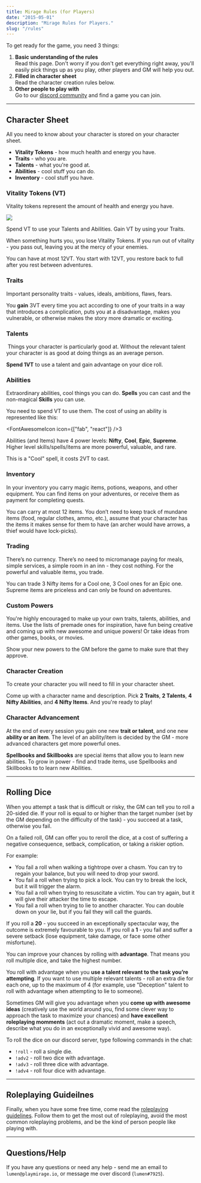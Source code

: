 ```yaml
---
title: Mirage Rules (for Players)
date: "2015-05-01"
description: "Mirage Rules for Players."
slug: "/rules"
---
```




 
To get ready for the game, you need 3 things:

1. **Basic understanding of the rules**  
Read this page. Don't worry if you don't get everything right away, you'll easily pick things up as you play, other players and GM will help you out.
2. **Filled in character sheet**  
Read the character creation rules below.
3. **Other people to play with**  
Go to our [discord community](https://discord.gg/zt4N23d) and find a game you can join.


---

## Character Sheet

All you need to know about your character is stored on your <Link to="/character-sheet">character sheet</Link>.

- **Vitality Tokens** - how much health and energy you have.
- **Traits** - who you are.
- **Talents** - what you're good at.
- **Abilities** - cool stuff you can do. 
- **Inventory** - cool stuff you have.


<div className="columns">

### Vitality Tokens (VT) 

Vitality tokens represent the amount of health and energy you have.  

<div style="margin-top: 10px;"><img src="./rules-players/vitality-tokens.png" /></div>

Spend VT to use your Talents and Abilities. Gain VT by using your Traits. 

When something hurts you, you lose Vitality Tokens. If you run out of vitality - you pass out, leaving you at the mercy of your enemies. 

You can have at most 12VT. You start with 12VT, you restore back to full after you rest between adventures.

### Traits 
Important personality traits - values, ideals, ambitions, flaws, fears. 

<Power power={exampleTrait} sample />

You **gain** 3VT every time you act according to one of your traits in a way that introduces a complication, puts you at a disadvantage, makes you vulnerable, or otherwise makes the story more dramatic or exciting.


### Talents
 Things your character is particularly good at. Without the relevant talent your character is as good at doing things as an average person.  

<Power power={exampleTalent} sample />

**Spend 1VT** to use a talent and gain advantage on your dice roll.


### Abilities 
Extraordinary abilities, cool things you can do. **Spells** you can cast and the non-magical **Skills** you can use.  

<Power power={exampleSkill} sample />

You need to spend VT to use them. The cost of using an ability is represented like this: <div className="label"><FontAwesomeIcon icon={["fab", "react"]} />3</div>

Abilities (and Items) have 4 power levels: **Nifty**, **Cool**, **Epic**, **Supreme**. Higher level skills/spells/items are more powerful, valuable, and rare. 

<Power power={exampleSpell} sample />

This is a "Cool" spell, it costs 2VT to cast.

<div className="column-break"/>

### Inventory 
In your inventory you carry magic items, potions, weapons, and other equipment. You can find items on your adventures, or receive them as payment for completing quests. 

<Power power={exampleItem} sample />

You can carry at most 12 items. You don’t need to keep track of mundane items (food, regular clothes, ammo, etc.), assume that your character has the items it makes sense for them to have (an archer would have arrows, a thief would have lock-picks). 

### Trading
There’s no currency. There’s no need to micromanage paying for meals, simple services, a simple room in an inn - they cost nothing. For the powerful and valuable items, you trade.


You can trade 3 Nifty items for a Cool one, 3 Cool ones for an Epic one. Supreme items are priceless and can only be found on adventures. 

### Custom Powers
You're highly encouraged to make up your own traits, talents, abilities, and items. Use the lists of premade ones for inspiration, have fun being creative and coming up with new awesome and unique powers! Or take ideas from other games, books, or movies. 

Show your new powers to the GM before the game to make sure that they approve.

### Character Creation

To create your character you will need to fill in your <Link to="/character-sheet">character sheet</Link>. 

Come up with a character name and description. Pick **2 Traits**, **2 Talents**, **4 Nifty Abilities**, and **4  Nifty Items**. And you're ready to play!

### Character Advancement
At the end of every session you gain one new **trait or talent**, and one new **ability or an item**. The level of an ability/item is decided by the GM - more advanced characters get more powerful ones. 

**Spellbooks and Skillbooks** are special items that allow you to learn new abilities. To grow in power - find and trade items, use Spellbooks and Skillbooks to to learn new Abilities.

</div>


<!-- 
### Coming up with a character idea

If you’re not sure what kind of character to create - use your favorite character from a book or a movie. If you want to make it more original - combine the traits from several characters (Legolas with the personality of Spider Man, John Snow with the personality of Jack Sparrow), or reverse their gender or a key personality trait (female Tony Stark, evil Hermione, cheerful Batman). If you're still feeling stuck - just play as yourself but with magic powers.

 -->

---

## Rolling Dice

When you attempt a task that is difficult or risky, the GM can tell you to roll a 20-sided die. If your roll is equal to or higher than the target number (set by the GM depending on the difficulty of the task) - you succeed at a task, otherwise you fail. 

On a failed roll, GM can offer you to reroll the dice, at a cost of suffering a negative consequence, setback, complication, or taking a riskier option.

For example:

> 
- You fail a roll when walking a tightrope over a chasm. You can try to regain your balance, but you will need to drop your sword.
- You fail a roll when trying to pick a lock. You can try to break the lock, but it will trigger the alarm.
- You fail a roll when trying to resuscitate a victim. You can try again, but it will give their attacker the time to escape.
- You fail a roll when trying to lie to another character. You can double down on your lie, but if you fail they will call the guards.


If you roll a **20** - you succeed in an exceptionally spectacular way, the outcome is extremely favourable to you. If you roll a **1** - you fail and suffer a severe setback (lose equipment, take damage, or face some other misfortune). 

You can improve your chances by rolling with **advantage**. That means you roll multiple dice, and take the highest number. 

You roll with advantage when you **use a talent relevant to the task you’re attempting**. If you want to use multiple relevant talents - roll an extra die for each one, up to the maximum of 4 (for example, use "Deception" talent to roll with advantage when attempting to lie to someone).

Sometimes GM will give you advantage when you **come up with awesome ideas** (creatively use the world around you, find some clever way to approach the task to maximize your chances) and **have excellent roleplaying momments** (act out a dramatic moment, make a speech, describe what you do in an exceptionally vivid and awesome way).

To roll the dice on our discord server, type following commands in the chat:
- `!roll` - roll a single die.
- `!adv2` - roll two dice with advantage.
- `!adv3` - roll three dice with advantage.
- `!adv4` - roll four dice with advantage.

---

## Roleplaying Guideilnes

Finally, when you have some free time, come read the [roleplaying guidelines](/guide/roleplaying-guidelines/). Follow them to get the most out of roleplaying, avoid the most common roleplaying problems, and be the kind of person people like playing with.

---

## Questions/Help
If you have any questions or need any help - send me an email to `lumen@playmirage.io`, or message me over discord (`lumen#7925`).




